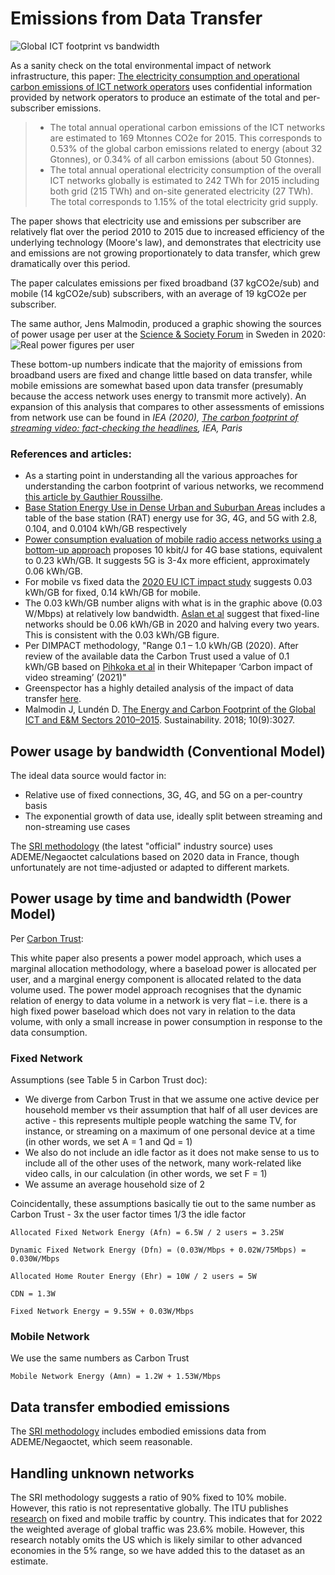 # Emissions from Data Transfer

![Global ICT footprint vs bandwidth](images/malmodin-sweden-2018.png)

As a sanity check on the total environmental impact of network infrastructure, this paper: [The electricity consumption and operational carbon emissions of ICT network operators](https://www.diva-portal.org/smash/get/diva2:1177210/FULLTEXT01.pdf) uses confidential information provided by network operators to produce an estimate of the total and per-subscriber emissions.

> - The total annual operational carbon emissions of the ICT networks are estimated to 169 Mtonnes CO2e for 2015. This corresponds to 0.53% of the global carbon emissions related to energy (about 32 Gtonnes), or 0.34% of all carbon emissions (about 50 Gtonnes).
> - The total annual operational electricity consumption of the overall ICT networks globally is estimated to 242 TWh for 2015 including both grid (215 TWh) and on-site generated electricity (27 TWh). The total corresponds to 1.15% of the total electricity grid supply.

The paper shows that electricity use and emissions per subscriber are relatively flat over the period 2010 to 2015 due to increased efficiency of the underlying technology (Moore's law), and demonstrates that electricity use and emissions are not growing proportionately to data transfer, which grew dramatically over this period.

The paper calculates emissions per fixed broadband (37 kgCO2e/sub) and mobile (14 kgCO2e/sub) subscribers, with an average of 19 kgCO2e per subscriber.

The same author, Jens Malmodin, produced a graphic showing the sources of power usage per user at the [Science & Society Forum](https://www.youtube.com/watch?v=Xo0PB5i_b4Y&t=2520s) in Sweden in 2020:
![Real power figures per user](images/malmodin2020.png)

These bottom-up numbers indicate that the majority of emissions from broadband users are fixed and change little based on data transfer, while mobile emissions are somewhat based upon data transfer (presumably because the access network uses energy to transmit more actively). An expansion of this analysis that compares to other assessments of emissions from network use can be found in _IEA (2020), [The carbon footprint of streaming video: fact-checking the headlines](https://www.iea.org/commentaries/the-carbon-footprint-of-streaming-video-fact-checking-the-headlines), IEA, Paris_

### References and articles:

- As a starting point in understanding all the various approaches for understanding the carbon footprint of various networks, we recommend [this article by Gauthier Roussilhe](https://gauthierroussilhe.com/articles/explications-sur-l-empreinte-carbone-du-streaming-et-du-transfert-de-donnees).
- [Base Station Energy Use in Dense Urban and Suburban Areas](https://ieeexplore.ieee.org/document/10005276?source=authoralert) includes a table of the base station (RAT) energy use for 3G, 4G, and 5G with 2.8, 0.104, and 0.0104 kWh/GB respectively
- [Power consumption evaluation of mobile radio access networks using a bottom-up approach](https://hera.futuregenerations.be/sites/www.futuregenerations.be/files/summary_masterthesis4g5g_louisgolard.pdf) proposes 10 kbit/J for 4G base stations, equivalent to 0.23 kWh/GB. It suggests 5G is 3-4x more efficient, approximately 0.06 kWh/GB.
 - For mobile vs fixed data the [2020 EU ICT impact study](https://circabc.europa.eu/sd/a/8b7319ba-ce4f-49ea-a6e6-b28df00b20d1/ICT%20impact%20study%20final.pdf) suggests 0.03 kWh/GB for fixed, 0.14 kWh/GB for mobile.
 - The 0.03 kWh/GB number aligns with what is in the graphic above (0.03 W/Mbps) at relatively low bandwidth. [Aslan et al](https://onlinelibrary.wiley.com/doi/10.1111/jiec.12630) suggest that fixed-line networks should be 0.06 kWh/GB in 2020 and halving every two years. This is consistent with the 0.03 kWh/GB figure.
- Per DIMPACT methodology, "Range 0.1 – 1.0 kWh/GB (2020). After review of the available data the Carbon Trust used a value of 0.1 kWh/GB based on [Pihkoka et al](https://www.mdpi.com/2071-1050/10/7/2494) in their Whitepaper ‘Carbon impact of video streaming’ (2021)"
- Greenspector has a highly detailed analysis of the impact of data transfer [here](https://greenspector.com/en/what-impact-does-the-network-have-on-digital-services/).
- Malmodin J, Lundén D. [The Energy and Carbon Footprint of the Global ICT and E&M Sectors 2010–2015](https://doi.org/10.3390/su10093027). Sustainability. 2018; 10(9):3027.

## Power usage by bandwidth (Conventional Model)

The ideal data source would factor in:
- Relative use of fixed connections, 3G, 4G, and 5G on a per-country basis
- The exponential growth of data use, ideally split between streaming and non-streaming use cases

The [SRI methodology](https://www.sri-france.org/wp-content/uploads/2023/06/SRI_Calculating-the-carbon-footprint_V2.pdf) (the latest "official" industry source) uses ADEME/Negaoctet calculations based on 2020 data in France, though unfortunately are not time-adjusted or adapted to different markets.

## Power usage by time and bandwidth (Power Model)

Per [Carbon Trust](https://ctprodstorageaccountp.blob.core.windows.net/prod-drupal-files/documents/resource/public/Carbon-impact-of-video-streaming.pdf):

This white paper also presents a power model approach, which uses a marginal allocation methodology, where a baseload power is allocated per user, and a marginal energy component is allocated related to the data volume used. The power model approach recognises that the dynamic relation of energy to data volume in a network is very flat – i.e. there is a high fixed power baseload which does not vary in relation to the data volume, with
only a small increase in power consumption in response
to the data consumption.

### Fixed Network

Assumptions (see Table 5 in Carbon Trust doc):

- We diverge from Carbon Trust in that we assume one active device per household member vs their assumption that half of all user devices are active - this represents multiple people watching the same TV, for instance, or streaming on a maximum of one personal device at a time (in other words, we set A = 1 and Qd = 1)
- We also do not include an idle factor as it does not make sense to us to include all of the other uses of the network, many work-related like video calls, in our calculation (in other words, we set F = 1)
- We assume an average household size of 2

Coincidentally, these assumptions basically tie out to the same number as Carbon Trust - 3x the user factor times 1/3 the idle factor

```equation
Allocated Fixed Network Energy (Afn) = 6.5W / 2 users = 3.25W

Dynamic Fixed Network Energy (Dfn) = (0.03W/Mbps + 0.02W/75Mbps) = 0.030W/Mbps

Allocated Home Router Energy (Ehr) = 10W / 2 users = 5W

CDN = 1.3W

Fixed Network Energy = 9.55W + 0.03W/Mbps
```

### Mobile Network

We use the same numbers as Carbon Trust

```equation
Mobile Network Energy (Amn) = 1.2W + 1.53W/Mbps
```

## Data transfer embodied emissions

The [SRI methodology](https://www.sri-france.org/wp-content/uploads/2023/06/SRI_Calculating-the-carbon-footprint_V2.pdf) includes embodied emissions data from ADEME/Negaoctet, which seem reasonable.

## Handling unknown networks
The SRI methodology suggests a ratio of 90% fixed to 10% mobile. However, this ratio is not representative globally. The ITU publishes [research](https://datahub.itu.int) on fixed and mobile traffic by country. This indicates that for 2022 the weighted average of global traffic was 23.6% mobile. However, this research notably omits the US which is likely similar to other advanced economies in the 5% range, so we have added this to the dataset as an estimate.
